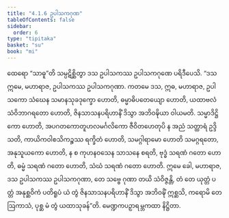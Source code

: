 ```yaml
---
title: "4.1.6 ဥပါသကဂုဏ"
tableOfContents: false
sidebar:
  order: 6
type: "tipitaka"
basket: "su"
book: "mi"
---
```



<DynamicBreadcrumb />

<Division number="119" book="mi" e="ch" v="28">

<Paragraph number="546" book="mi">
ထေရော “သာဓူ”တိ သမ္ပဋိစ္ဆိတွာ ဒသ ဥပါသကဿ ဥပါသကဂုဏေ ပရိဒီပေသိ. “ဒသ ဣမေ, မဟာရာဇ, ဥပါသကဿ ဥပါသကဂုဏာ. ကတမေ ဒသ, ဣဓ, မဟာရာဇ, ဥပါသကော သံဃေန သမာနသုခဒုက္ခော ဟောတိ, ဓမ္မာဓိပတေယျော ဟောတိ, ယထာဗလံ သံဝိဘာဂရတော ဟောတိ, ဇိနသာသနပရိဟာနိံ ဒိသွာ အဘိဝဍ္ဎိယာ ဝါယမတိ. သမ္မာဒိဋ္ဌိကော ဟောတိ, အပဂတကောတူဟလမင်္ဂလိကော ဇီဝိတဟေတုပိ န အညံ သတ္ထာရံ ဥဒ္ဒိသတိ, ကာယိကဝါစသိကဉ္စဿ ရက္ခိတံ ဟောတိ, သမဂ္ဂါရာမော ဟောတိ သမဂ္ဂရတော, အနုသူယကော ဟောတိ, န စ ကုဟနဝသေန သာသနေ စရတိ, ဗုဒ္ဓံ သရဏံ ဂတော ဟောတိ, ဓမ္မံ သရဏံ ဂတော ဟောတိ, သံဃံ သရဏံ ဂတော ဟောတိ. ဣမေ ခေါ, မဟာရာဇ, ဒသ ဥပါသကဿ ဥပါသကဂုဏာ, တေ သဗ္ဗေ ဂုဏာ တယိ သံဝိဇ္ဇန္တိ, တံ တေ ယုတ္တံ ပတ္တံ အနုစ္ဆဝိကံ ပတိရူပံ ယံ တွံ ဇိနသာသနပရိဟာနိံ ဒိသွာ အဘိဝဍ္ဎိံ ဣစ္ဆသိ, ကရောမိ တေ ဩကာသံ, ပုစ္ဆ မံ တွံ ယထာသုခန်”တိ.

</Paragraph>
</Division>

<Paragraph number="547" type="center" book="mi">
မေဏ္ဍကပဉှာရမ္ဘကထာ နိဋ္ဌိတာ.
</Paragraph>
